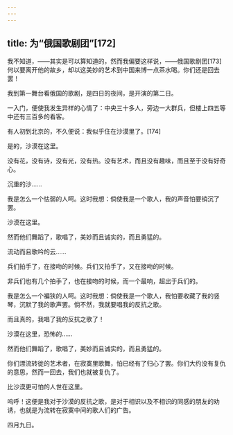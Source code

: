 ```yaml
---
---
---
```

title: 为“俄国歌剧团”[172]
---




我不知道，——其实是可以算知道的，然而我偏要这样说，——俄国歌剧团[173]何以要离开他的故乡，却以这美妙的艺术到中国来博一点茶水喝。你们还是回去罢！

我到第一舞台看俄国的歌剧，是四日的夜间，是开演的第二日。

一入门，便使我发生异样的心情了：中央三十多人，旁边一大群兵，但楼上四五等中还有三百多的看客。

有人初到北京的，不久便说：我似乎住在沙漠里了。[174]

是的，沙漠在这里。

没有花，没有诗，没有光，没有热。没有艺术，而且没有趣味，而且至于没有好奇心。

沉重的沙……

我是怎么一个怯弱的人呵。这时我想：倘使我是一个歌人，我的声音怕要销沉了罢。

沙漠在这里。

然而他们舞蹈了，歌唱了，美妙而且诚实的，而且勇猛的。

流动而且歌吟的云……

兵们拍手了，在接吻的时候。兵们又拍手了，又在接吻的时候。

非兵们也有几个拍手了，也在接吻的时候，而一个最响，超出于兵们的。

我是怎么一个褊狭的人呵。这时我想：倘使我是一个歌人，我怕要收藏了我的竖琴，沉默了我的歌声罢。倘不然，我就要唱我的反抗之歌。

而且真的，我唱了我的反抗之歌了！

沙漠在这里，恐怖的……

然而他们舞蹈了，歌唱了，美妙而且诚实的，而且勇猛的。

你们漂流转徙的艺术者，在寂寞里歌舞，怕已经有了归心了罢。你们大约没有复仇的意思，然而一回去，我们也就被复仇了。

比沙漠更可怕的人世在这里。

呜呼！这便是我对于沙漠的反抗之歌，是对于相识以及不相识的同感的朋友的劝诱，也就是为流转在寂寞中间的歌人们的广告。

四月九日。